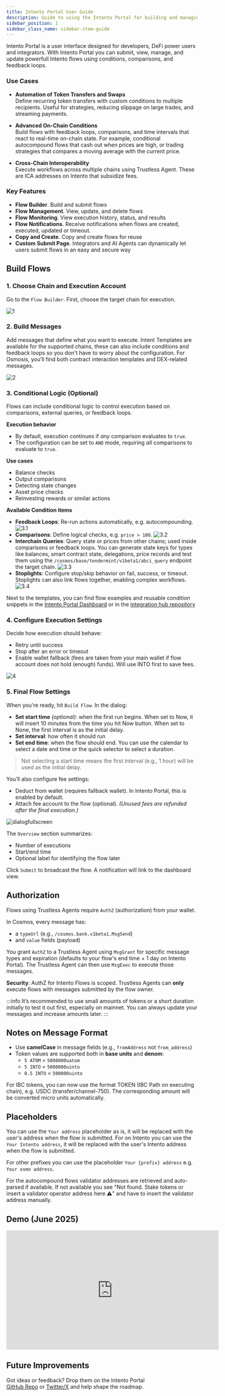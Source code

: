 ```yaml
---
title: Intento Portal User Guide
description: Guide to using the Intento Portal for building and managing intent-based flows
sidebar_position: 1
sidebar_class_name: sidebar-item-guide
---
```


Intento Portal is a user interface designed for developers, DeFi power users and integrators. With Intento Portal you can submit, view, manage, and update powerfull Intento flows using conditions, comparisons, and feedback loops.

### Use Cases

- **Automation of Token Transfers and Swaps**  
  Define recurring token transfers with custom conditions to multiple recipients. Useful for strategies, reducing slippage on large trades, and streaming payments.

- **Advanced On-Chain Conditions**  
  Build flows with feedback loops, comparisons, and time intervals that react to real-time on-chain state. For example, conditional autocompound flows that cash out when prices are high, or trading strategies that compares a moving average with the current price.

- **Cross-Chain Interoperability**  
  Execute workflows across multiple chains using Trustless Agent. These are ICA addresses on Intento that subsidize fees.

### Key Features

- **Flow Builder**. Build and submit flows
- **Flow Management**. View, update, and delete flows
- **Flow Monitoring**. View execution history, status, and results
- **Flow Notifications**. Receive notifications when flows are created, executed, updated or timeout.
- **Copy and Create**. Copy and create flows for reuse
- **Custom Submit Page**. Integrators and AI Agents can dynamically let users submit flows in an easy and secure way

## Build Flows

### 1. Choose Chain and Execution Account

Go to the `Flow Builder`. First, choose the target chain for execution.

![1](@site/docs/images/portal/build/1.png)

### 2. Build Messages

Add messages that define what you want to execute. Intent Templates are available for the supported chains, these can also include conditions and feedback loops so you don't have to worry about the configuration. For Osmosis, you’ll find both contract interaction templates and DEX-related messages.

![2](@site/docs/images/portal/build/2.png)

### 3. Conditional Logic (Optional)

Flows can include conditional logic to control execution based on comparisons, external queries, or feedback loops.

**Execution behavior**

- By default, execution continues if _any_ comparison evaluates to `true`.
- The configuration can be set to `AND` mode, requiring _all_ comparisons to evaluate to `true`.

**Use cases**

- Balance checks
- Output comparisons
- Detecting state changes
- Asset price checks
- Reinvesting rewards or similar actions

**Available Condition items**

- **Feedback Loops**: Re-run actions automatically, e.g. autocompounding.
![3.1](@site/docs/images/portal/build/3.1.png)
- **Comparisons**: Define logical checks, e.g. `price > 100`.
![3.2](@site/docs/images/portal/build/3.2.png)
- **Interchain Queries**: Query state or prices from other chains; used inside comparisons or feedback loops. You can generate state keys for types like balances, smart contract state, delegations, price records and test them using the `/cosmos/base/tendermint/v1beta1/abci_query` endpoint the target chain.
![3.3](@site/docs/images/portal/build/3.3.png)
- **Stoplights**: Configure stop/skip behavior on fail, success, or timeout. Stoplights can also link flows together, enabling complex workflows.
![3.4](@site/docs/images/portal/build/3.4.png)

Next to the templates, you can find flow examples and reusable condition snippets in the [Intento Portal Dashboard](https://portal.intento.zone) or in the [ integration hub repository](https://github.com/trstlabs/intento-integration-hub)


### 4. Configure Execution Settings

Decide how execution should behave:

- Retry until success
- Stop after an error or timeout
- Enable wallet fallback (fees are taken from your main wallet if flow account does not hold (enough) funds). Will use INTO first to save fees.

![4](@site/docs/images/portal/build/4.png)


### 5. Final Flow Settings

When you're ready, hit `Build Flow`. In the dialog:

- **Set start time** _(optional)_: when the first run begins. When set to Now, it will insert 10 minutes from the time you hit Now button. When set to None, the first interval is as the initial delay.
- **Set interval**: how often it should run
- **Set end time**: when the flow should end. You can use the calendar to select a date and time or the quick selector to select a duration.

> Not selecting a start time means the first interval (e.g., 1 hour) will be used as the initial delay.

You’ll also configure fee settings:

- Deduct from wallet (requires fallback wallet). In Intento Portal, this is enabled by default.
- Attach fee account to the flow (optional). _(Unused fees are refunded after the final execution.)_

![dialogfullscreen](@site/docs/images/portal/build/dialogfullscreen.png)

The `Overview` section summarizes:

- Number of executions
- Start/end time
- Optional label for identifying the flow later

Click `Submit` to broadcast the flow. A notification will link to the dashboard view.

## Authorization

Flows using Trustless Agents require `AuthZ` (authorization) from your wallet.

In Cosmos, every message has:

- a `typeUrl` (e.g., `/cosmos.bank.v1beta1.MsgSend`)
- and `value` fields (payload)

You grant `AuthZ` to a Trustless Agent using `MsgGrant` for specific message types and expiration (defaults to your flow's end time + 1 day on Intento Portal). The Trustless Agent can then use `MsgExec` to execute those messages.

**Security**: AuthZ for Intento Flows is scoped. Trustless Agents can **only** execute flows with messages submitted by the flow owner.

:::info
It’s recommended to use small amounts of tokens or a short duration initially to test it out first, especially on mainnet. You can always update your messages and increase amounts later.
:::

## Notes on Message Format

- Use **camelCase** in message fields (e.g., `fromAddress` not `from_address`)
- Token values are supported both in **base units** and **denom**:
  - `5 ATOM` = `5000000uatom`
  - `5 INTO` = `5000000uinto`
  - `0.5 INTO` = `500000uinto`

For IBC tokens, you can now use the format TOKEN (IBC Path on executing chain), e.g. USDC (transfer/channel-750). The corresponding amount will be converted micro units automatically.

## Placeholders

You can use the `Your address` placeholder as is, it will be replaced with the user's address when the flow is submitted.
For on Intento you can use the `Your Intento address`, it will be replaced with the user's Intento address when the flow is submitted.

For other prefixes you can use the placeholder `Your {prefix} address` e.g. `Your osmo address`.

For the autocompound flows validator addresses are retrieved and auto-parsed if available. If not available you see "Not found. Stake tokens or insert a validator operator address here ⚠️" and have to insert the validator address manually.

## Demo (June 2025)

<iframe
  width="560"
  height="315"
  src="https://www.youtube.com/embed/q1D9uLIh9GE"
  title="YouTube video player"
  frameborder="0"
  allow="accelerometer; autoplay; clipboard-write; encrypted-media; gyroscope; picture-in-picture; web-share"
  referrerpolicy="strict-origin-when-cross-origin"
  allowfullscreen
></iframe>

## Future Improvements

Got ideas or feedback? Drop them on the Intento Portal  
[GitHub Repo](https://github.com/trstlabs/intento-portal) or [Twitter/X](https://twitter.com/IntentoZone) and help shape the roadmap.
